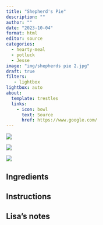 ```yaml
---
title: "Shepherd's Pie"
description: ""
author: ""
date: "2023-10-04"
format: html
editor: source
categories:
  - hearty-meal
  - potluck
  - Jesse
image: "img/shepherds pie 2.jpg"
draft: true
filters:
   - lightbox
lightbox: auto
about:
  template: trestles
  links:
    - icon: bowl
      text: Source
      href: https://www.google.com/
---
```


![](img/shepherds pie 1.jpg)

![](img/shepherds pie 3.jpgg)

![](img/shepherds pie 4.jpg)


## Ingredients


## Instructions


## Lisa's notes